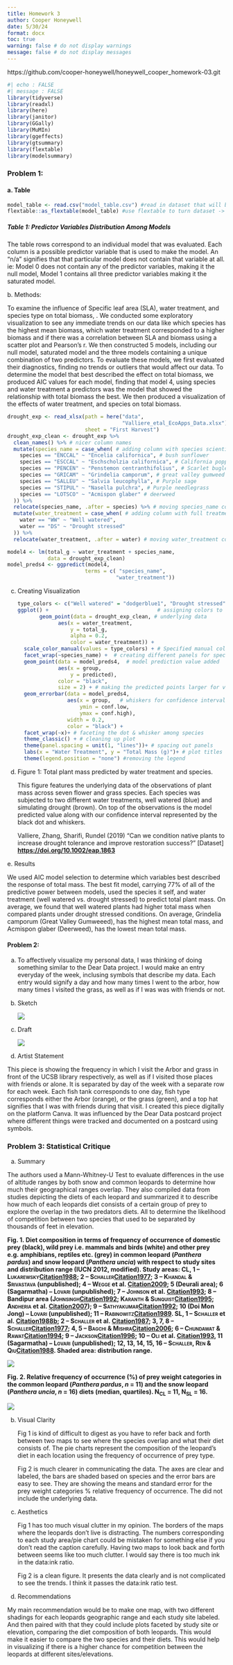 ```yaml
---
title: Homework 3
author: Cooper Honeywell
date: 5/30/24
format: docx
toc: true
warning: false # do not display warnings
message: false # do not display messages
---
```


https://github.com/cooper-honeywell/honeywell_cooper_homework-03.git

```r
#| echo : FALSE
#| message : FALSE
library(tidyverse)
library(readxl)
library(here)
library(janitor)
library(GGally)
library(MuMIn)
library(ggeffects)
library(gtsummary)
library(flextable)
library(modelsummary)
```

### Problem 1: 

#### a. Table

```r
model_table <- read.csv("model_table.csv") #read in dataset that will be our table
flextable::as_flextable(model_table) #use flextable to turn dataset -> table
```

##### Table 1: Predictor Variables Distribution Among Models

The table rows correspond to an individual model that was evaluated. Each column is a possible predictor variable that is used to make the model. An "n/a" signifies that that particular model does not contain that variable at all. ie: Model 0 does not contain any of the predictor variables, making it the null model, Model 1 contains all three predictor variables making it the saturated model.

b\. Methods:

To examine the influence of Specific leaf area (SLA), water treatment, and species type on total biomass, . We conducted some exploratory visualization to see any immediate trends on our data like which species has the highest mean biomass, which water treatment corresponded to a higher biomass and if there was a correlation between SLA and biomass using a scatter plot and Pearson's r. We then constructed 5 models, including our null model, saturated model and the three models containing a unique combination of two predictors. To evaluate these models, we first evaluated their diagnostics, finding no trends or outliers that would affect our data. To determine the model that best described the effect on total biomass, we produced AIC values for each model, finding that model 4, using species and water treatment a predictors was the model that showed the relationship with total biomass the best. We then produced a visualization of the effects of water treatment, and species on total biomass.

```r

drought_exp <- read_xlsx(path = here("data", 
                                     "Valliere_etal_EcoApps_Data.xlsx"),
                         sheet = "First Harvest")
drought_exp_clean <- drought_exp %>% 
  clean_names() %>% # nicer column names
  mutate(species_name = case_when( # adding column with species scientific names
    species == "ENCCAL" ~ "Encelia californica", # bush sunflower
    species == "ESCCAL" ~ "Eschscholzia californica", # California poppy
    species == "PENCEN" ~ "Penstemon centranthifolius", # Scarlet bugler
    species == "GRICAM" ~ "Grindelia camporum", # great valley gumweed
    species == "SALLEU" ~ "Salvia leucophylla", # Purple sage
    species == "STIPUL" ~ "Nasella pulchra", # Purple needlegrass
    species == "LOTSCO" ~ "Acmispon glaber" # deerweed
  )) %>% 
  relocate(species_name, .after = species) %>% # moving species_name column after species
  mutate(water_treatment = case_when( # adding column with full treatment names
    water == "WW" ~ "Well watered",
    water == "DS" ~ "Drought stressed"
  )) %>% 
  relocate(water_treatment, .after = water) # moving water_treatment column after water

model4 <- lm(total_g ~ water_treatment + species_name,
             data = drought_exp_clean)
model_preds4 <- ggpredict(model4, 
                         terms = c( "species_name", 
                                   "water_treatment"))
```

c.  Creating Visualization

    ```r
    type_colors <- c("Well watered" = "dodgerblue1", "Drought stressed" = "sienna") 
    ggplot() +                                   # assigning colors to treatment
           geom_point(data = drought_exp_clean, # underlying data
                 aes(x = water_treatment,
                     y = total_g,
                     alpha = 0.2,
                     color = water_treatment)) + 
      scale_color_manual(values = type_colors) + # Specified manual color scale 
      facet_wrap(~species_name) +  # creating different panels for species
      geom_point(data = model_preds4,  # model prediction value added
                 aes(x = group, 
                     y = predicted), 
                 color = "black",
                 size = 2) + # making the predicted points larger for visibility
      geom_errorbar(data = model_preds4, 
                    aes(x = group,   # whiskers for confidence interval
                        ymin = conf.low, 
                        ymax = conf.high), 
                    width = 0.2, 
                    color = "black") +
      facet_wrap(~x)+ # faceting the dot & whisker among species
      theme_classic() + # cleaning up plot
      theme(panel.spacing = unit(1, "lines"))+ # spacing out panels
      labs(x = "Water Treatment", y = "Total Mass (g)")+ # plot titles
      theme(legend.position = "none") #removing the legend 
            
       
    ```

d.  Figure 1: Total plant mass predicted by water treatment and species.

    This figure features the underlying data of the observations of plant mass across seven flower and grass species. Each species was subjected to two different water treatments, well watered (blue) and simulating drought (brown). On top of the observations is the model predicted value along with our confidence interval represented by the black dot and whiskers.

    Valliere, Zhang, Sharifi, Rundel (2019) "Can we condition native plants to increase drought tolerance and improve restoration success?" \[Dataset\] [**https://doi.org/10.1002/eap.1863**](https://doi.org/10.1002/eap.1863)

e\. Results

We used AIC model selection to determine which variables best described the response of total mass. The best fit model, carrying 77% of all of the predictive power between models, used the species it self, and water treatment (well watered vs. drought stressed) to predict total plant mass. On average, we found that well watered plants had higher total mass when compared plants under drought stressed conditions. On average, Grindelia camporum (Great Valley Gumweeed), has the highest mean total mass, and Acmispon glaber (Deerweed), has the lowest mean total mass.

#### Problem 2:

a.  

    To affectively visualize my personal data, I was thinking of doing something similar to the Dear Data project. I would make an entry everyday of the week, inclusing symbols that describe my data. Each entry would signify a day and how many times I went to the arbor, how many times I visited the grass, as well as if I was was with friends or not.

b.  Sketch

    ![](images/clipboard-4054445157.png)

c.  Draft

    ![](images/affective viz.jpg)

d.  Artist Statement

This piece is showing the frequency in which I visit the Arbor and grass in front of the UCSB library respectively, as well as if I visited those places with friends or alone. It is separated by day of the week with a separate row for each week. Each fish tank corresponds to one day, fish type corresponds either the Arbor (orange), or the grass (green), and a top hat signifies that I was with friends during that visit. I created this piece digitally on the platform Canva. It was influenced by the Dear Data postcard project where different things were tracked and documented on a postcard using symbols.

### Problem 3: Statistical Critique

a. Summary

The authors used a Mann-Whitney-U Test to evaluate differences in the use of altitude ranges
by both snow and common leopards to determine how much their geographical ranges overlap. They also compiled data from studies depicting the diets of each leopard and summarized it to describe how much of each leopards diet consists of a certain group of prey to explore the overlap in the two predators diets. All to determine the likelihood of competition between two species that used to be separated by thousands of feet in elevation.

**Fig. 1. Diet composition in terms of frequency of occurrence of domestic prey (black), wild prey i.e. mammals and birds (white) and other prey e.g. amphibians, reptiles etc. (grey) in common leopard (*Panthera pardus*) and snow leopard (*Panthera uncia*) with respect to study sites and distribution range (IUCN 2012, modified). Study areas: CL, 1 – L[ukarewsky]{.smallcaps}[Citation1988](https://www.tandfonline.com/doi/full/10.1080/03949370.2013.806362?casa_token=aia1DdgfIocAAAAA%3A8a_ga0d4j9WyhL4PnI3Pxs55sAxadQDPVJ8u8SRmH9wHjJfClBKSm-WFWfSkXQGcvF3oNIMqEOh4RQ#); 2 – S[challer]{.smallcaps}[Citation1977](https://www.tandfonline.com/doi/full/10.1080/03949370.2013.806362?casa_token=aia1DdgfIocAAAAA%3A8a_ga0d4j9WyhL4PnI3Pxs55sAxadQDPVJ8u8SRmH9wHjJfClBKSm-WFWfSkXQGcvF3oNIMqEOh4RQ#); 3 – K[handal]{.smallcaps} & S[rivastava]{.smallcaps} (unpublished); 4 – W[egge]{.smallcaps} et al. [Citation2009](https://www.tandfonline.com/doi/full/10.1080/03949370.2013.806362?casa_token=aia1DdgfIocAAAAA%3A8a_ga0d4j9WyhL4PnI3Pxs55sAxadQDPVJ8u8SRmH9wHjJfClBKSm-WFWfSkXQGcvF3oNIMqEOh4RQ#); 5 (Deurali area); 6 (Sagarmatha) – L[ovari]{.smallcaps} (unpublished); 7 – J[ohnson]{.smallcaps} et al. [Citation1993](https://www.tandfonline.com/doi/full/10.1080/03949370.2013.806362?casa_token=aia1DdgfIocAAAAA%3A8a_ga0d4j9WyhL4PnI3Pxs55sAxadQDPVJ8u8SRmH9wHjJfClBKSm-WFWfSkXQGcvF3oNIMqEOh4RQ#); 8 – Bandipur area (J[ohnsingh]{.smallcaps}[Citation1992](https://www.tandfonline.com/doi/full/10.1080/03949370.2013.806362?casa_token=aia1DdgfIocAAAAA%3A8a_ga0d4j9WyhL4PnI3Pxs55sAxadQDPVJ8u8SRmH9wHjJfClBKSm-WFWfSkXQGcvF3oNIMqEOh4RQ#); K[aranth]{.smallcaps} & S[unquist]{.smallcaps}[Citation1995](https://www.tandfonline.com/doi/full/10.1080/03949370.2013.806362?casa_token=aia1DdgfIocAAAAA%3A8a_ga0d4j9WyhL4PnI3Pxs55sAxadQDPVJ8u8SRmH9wHjJfClBKSm-WFWfSkXQGcvF3oNIMqEOh4RQ#); A[ndheria]{.smallcaps} et al. [Citation2007](https://www.tandfonline.com/doi/full/10.1080/03949370.2013.806362?casa_token=aia1DdgfIocAAAAA%3A8a_ga0d4j9WyhL4PnI3Pxs55sAxadQDPVJ8u8SRmH9wHjJfClBKSm-WFWfSkXQGcvF3oNIMqEOh4RQ#)); 9 – S[athyakumar]{.smallcaps}[Citation1992](https://www.tandfonline.com/doi/full/10.1080/03949370.2013.806362?casa_token=aia1DdgfIocAAAAA%3A8a_ga0d4j9WyhL4PnI3Pxs55sAxadQDPVJ8u8SRmH9wHjJfClBKSm-WFWfSkXQGcvF3oNIMqEOh4RQ#); 10 (Doi Mon Jong) – L[ovari]{.smallcaps} (unpublished); 11 – R[abinowitz]{.smallcaps}[Citation1989](https://www.tandfonline.com/doi/full/10.1080/03949370.2013.806362?casa_token=aia1DdgfIocAAAAA%3A8a_ga0d4j9WyhL4PnI3Pxs55sAxadQDPVJ8u8SRmH9wHjJfClBKSm-WFWfSkXQGcvF3oNIMqEOh4RQ#). SL, 1 – S[challer]{.smallcaps} et al. [Citation1988b](https://www.tandfonline.com/doi/full/10.1080/03949370.2013.806362?casa_token=aia1DdgfIocAAAAA%3A8a_ga0d4j9WyhL4PnI3Pxs55sAxadQDPVJ8u8SRmH9wHjJfClBKSm-WFWfSkXQGcvF3oNIMqEOh4RQ#); 2 – S[challer]{.smallcaps} et al. [Citation1987](https://www.tandfonline.com/doi/full/10.1080/03949370.2013.806362?casa_token=aia1DdgfIocAAAAA%3A8a_ga0d4j9WyhL4PnI3Pxs55sAxadQDPVJ8u8SRmH9wHjJfClBKSm-WFWfSkXQGcvF3oNIMqEOh4RQ#); 3, 7, 8 – S[challer]{.smallcaps}[Citation1977](https://www.tandfonline.com/doi/full/10.1080/03949370.2013.806362?casa_token=aia1DdgfIocAAAAA%3A8a_ga0d4j9WyhL4PnI3Pxs55sAxadQDPVJ8u8SRmH9wHjJfClBKSm-WFWfSkXQGcvF3oNIMqEOh4RQ#); 4, 5 – B[agchi]{.smallcaps} & M[ishra]{.smallcaps}[Citation2006](https://www.tandfonline.com/doi/full/10.1080/03949370.2013.806362?casa_token=aia1DdgfIocAAAAA%3A8a_ga0d4j9WyhL4PnI3Pxs55sAxadQDPVJ8u8SRmH9wHjJfClBKSm-WFWfSkXQGcvF3oNIMqEOh4RQ#); 6 – C[hundawat]{.smallcaps} & R[awat]{.smallcaps}[Citation1994](https://www.tandfonline.com/doi/full/10.1080/03949370.2013.806362?casa_token=aia1DdgfIocAAAAA%3A8a_ga0d4j9WyhL4PnI3Pxs55sAxadQDPVJ8u8SRmH9wHjJfClBKSm-WFWfSkXQGcvF3oNIMqEOh4RQ#); 9 – J[ackson]{.smallcaps}[Citation1996](https://www.tandfonline.com/doi/full/10.1080/03949370.2013.806362?casa_token=aia1DdgfIocAAAAA%3A8a_ga0d4j9WyhL4PnI3Pxs55sAxadQDPVJ8u8SRmH9wHjJfClBKSm-WFWfSkXQGcvF3oNIMqEOh4RQ#); 10 – O[li]{.smallcaps} et al. [Citation1993](https://www.tandfonline.com/doi/full/10.1080/03949370.2013.806362?casa_token=aia1DdgfIocAAAAA%3A8a_ga0d4j9WyhL4PnI3Pxs55sAxadQDPVJ8u8SRmH9wHjJfClBKSm-WFWfSkXQGcvF3oNIMqEOh4RQ#), 11 (Sagarmatha) – L[ovari]{.smallcaps} (unpublished); 12, 13, 14, 15, 16 – S[challer]{.smallcaps}, R[en]{.smallcaps} & Q[iu]{.smallcaps}[Citation1988](https://www.tandfonline.com/doi/full/10.1080/03949370.2013.806362?casa_token=aia1DdgfIocAAAAA%3A8a_ga0d4j9WyhL4PnI3Pxs55sAxadQDPVJ8u8SRmH9wHjJfClBKSm-WFWfSkXQGcvF3oNIMqEOh4RQ#). Shaded area: distribution range.**

![](images/clipboard-3088740182.png)

**Fig. 2. Relative frequency of occurrence (%) of prey weight categories in the common leopard (*Panthera pardus*, *n* = 11) and the snow leopard (*Panthera uncia*, *n* = 16) diets (median, quartiles). N~CL~ = 11, N~SL~ = 16.**

![](images/clipboard-1838738008.png)

b.  Visual Clarity

    Fig 1 is kind of difficult to digest as you have to refer back and forth between two maps to see where the species overlap and what their diet consists of. The pie charts represent the composition of the leopard's diet in each location using the frequency of occurrence of prey type.

    Fig 2 is much clearer in communicating the data. The axes are clear and labeled, the bars are shaded based on species and the error bars are easy to see. They are showing the means and standard error for the prey weight categories % relative frequency of occurrence. The did not include the underlying data.

c.  Aesthetics

    Fig 1 has too much visual clutter in my opinion. The borders of the maps where the leopards don't live is distracting. The numbers corresponding to each study area/pie chart could be mistaken for something else if you don't read the caption carefully. Having two maps to look back and forth between seems like too much clutter. I would say there is too much ink in the data:ink ratio.

    Fig 2 is a clean figure. It presents the data clearly and is not complicated to see the trends. I think it passes the data:ink ratio test.

d.  Recommendations

My main recommendation would be to make one map, with two different shadings for each leopards geographic range and each study site labeled. And then paired with that they could include plots faceted by study site or elevation, comparing the diet composition of both leopards. This would make it easier to compare the two species and their diets. This would help in visualizing if there is a higher chance for competition between the leopards at different sites/elevations.
